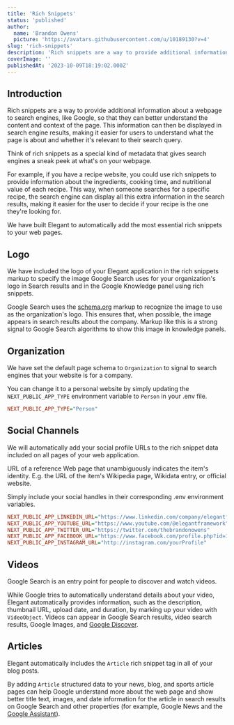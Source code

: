 ```yaml
---
title: 'Rich Snippets'
status: 'published'
author:
  name: 'Brandon Owens'
  picture: 'https://avatars.githubusercontent.com/u/10189130?v=4'
slug: 'rich-snippets'
description: 'Rich snippets are a way to provide additional information about a webpage to search engines, like Google, so that they can better understand the content and context of the page. This guide covers in detail the rich snippets included on with your Elegant application.'
coverImage: ''
publishedAt: '2023-10-09T18:19:02.000Z'
---
```


## Introduction

Rich snippets are a way to provide additional information about a webpage to search engines, like Google, so that they can better understand the content and context of the page. This information can then be displayed in search engine results, making it easier for users to understand what the page is about and whether it's relevant to their search query.

Think of rich snippets as a special kind of metadata that gives search engines a sneak peek at what's on your webpage.

For example, if you have a recipe website, you could use rich snippets to provide information about the ingredients, cooking time, and nutritional value of each recipe. This way, when someone searches for a specific recipe, the search engine can display all this extra information in the search results, making it easier for the user to decide if your recipe is the one they're looking for.

We have built Elegant to automatically add the most essential rich snippets to your web pages.

## Logo

We have included the logo of your Elegant application in the rich snippets markup to specify the image Google Search uses for your organization's logo in Search results and in the Google Knowledge panel using rich snippets.

Google Search uses the [schema.org](http://schema.org) markup to recognize the image to use as the organization's logo. This ensures that, when possible, the image appears in search results about the company. Markup like this is a strong signal to Google Search algorithms to show this image in knowledge panels.

## Organization

We have set the default page schema to `Organization` to signal to search engines that your website is for a company. <br>

You can change it to a personal website by simply updating the `NEXT_PUBLIC_APP_TYPE` environment variable to `Person` in your .env file.

```ini
NEXT_PUBLIC_APP_TYPE="Person"
```

## Social Channels

We will automatically add your social profile URLs to the rich snippet data included on all pages of your web application.

URL of a reference Web page that unambiguously indicates the item's identity. E.g. the URL of the item's Wikipedia page, Wikidata entry, or official website.

Simply include your social handles in their corresponding .env environment variables.

```ini
NEXT_PUBLIC_APP_LINKEDIN_URL="https://www.linkedin.com/company/elegantframework"
NEXT_PUBLIC_APP_YOUTUBE_URL="https://www.youtube.com/@elegantframework"
NEXT_PUBLIC_APP_TWITTER_URL="https://twitter.com/thebrandonowens"
NEXT_PUBLIC_APP_FACEBOOK_URL="https://www.facebook.com/profile.php?id=100093261967093"
NEXT_PUBLIC_APP_INSTAGRAM_URL="http://instagram.com/yourProfile"
```

## Videos

Google Search is an entry point for people to discover and watch videos.

While Google tries to automatically understand details about your video, Elegant automatically provides information, such as the description, thumbnail URL, upload date, and duration, by marking up your video with `VideoObject`. Videos can appear in Google Search results, video search results, Google Images, and [Google Discover](https://developers.google.com/search/docs/advanced/mobile/google-discover).

## Articles

Elegant automatically includes the `Article` rich snippet tag in all of your blog posts.

By adding `Article` structured data to your news, blog, and sports article pages can help Google understand more about the web page and show better title text, images, and date information for the article in search results on Google Search and other properties (for example, Google News and the [Google Assistant](https://developers.google.com/assistant/content/overview)).

